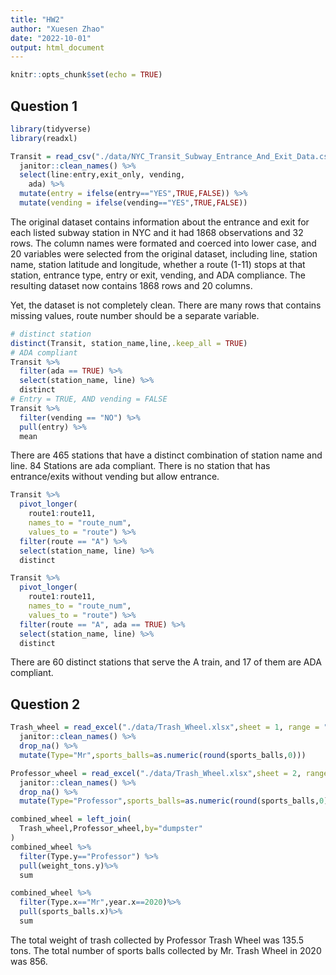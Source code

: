 ```yaml
---
title: "HW2"
author: "Xuesen Zhao"
date: "2022-10-01"
output: html_document
---
```


```r
knitr::opts_chunk$set(echo = TRUE)
```

## Question 1

```r
library(tidyverse)
library(readxl)
```


```r
Transit = read_csv("./data/NYC_Transit_Subway_Entrance_And_Exit_Data.csv",col_types = cols(Route8 = "c", Route9 = "c", Route10 = "c", Route11 = "c")) %>%
  janitor::clean_names() %>% 
  select(line:entry,exit_only, vending,  
    ada) %>%
  mutate(entry = ifelse(entry=="YES",TRUE,FALSE)) %>%
  mutate(vending = ifelse(vending=="YES",TRUE,FALSE)) 
```

The original dataset contains information about the entrance and exit for each listed subway station in NYC and it had 1868 observations and 32 rows. The column names were formated and coerced into lower case, and 20 variables were selected from the original dataset, including line, station name, station latitude and longitude, whether a route (1-11) stops at that station, entrance type, entry or exit, vending, and ADA compliance. The resulting dataset now contains 1868 rows and 20 columns. 

Yet, the dataset is not completely clean. There are many rows that contains missing values, route number should be a separate variable. 

```r
# distinct station
distinct(Transit, station_name,line,.keep_all = TRUE) 
# ADA compliant
Transit %>% 
  filter(ada == TRUE) %>% 
  select(station_name, line) %>% 
  distinct
# Entry = TRUE, AND vending = FALSE
Transit %>% 
  filter(vending == "NO") %>% 
  pull(entry) %>% 
  mean
```

There are 465 stations that have a distinct combination of station name and line. 84 Stations are ada compliant. There is no station that has entrance/exits without vending but allow entrance. 

```r
Transit %>% 
  pivot_longer(
    route1:route11,
    names_to = "route_num",
    values_to = "route") %>% 
  filter(route == "A") %>% 
  select(station_name, line) %>% 
  distinct

Transit %>% 
  pivot_longer(
    route1:route11,
    names_to = "route_num",
    values_to = "route") %>% 
  filter(route == "A", ada == TRUE) %>% 
  select(station_name, line) %>% 
  distinct
```

There are 60 distinct stations that serve the A train, and 17 of them are ADA compliant. 

## Question 2

```r
Trash_wheel = read_excel("./data/Trash_Wheel.xlsx",sheet = 1, range = "A2:N534") %>%
  janitor::clean_names() %>% 
  drop_na() %>% 
  mutate(Type="Mr",sports_balls=as.numeric(round(sports_balls,0)))

```

```r
Professor_wheel = read_excel("./data/Trash_Wheel.xlsx",sheet = 2, range = "A2:N117") %>%
  janitor::clean_names() %>% 
  drop_na() %>% 
  mutate(Type="Professor",sports_balls=as.numeric(round(sports_balls,0)))
```


```r
combined_wheel = left_join(
  Trash_wheel,Professor_wheel,by="dumpster"
)
combined_wheel %>%
  filter(Type.y=="Professor") %>%
  pull(weight_tons.y)%>%
  sum

combined_wheel %>%
  filter(Type.x=="Mr",year.x==2020)%>%
  pull(sports_balls.x)%>%
  sum
```

The total weight of trash collected by Professor Trash Wheel was 135.5 tons. The total number of sports balls collected by Mr. Trash Wheel in 2020 was 856. 

